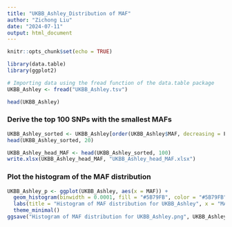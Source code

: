 ```yaml
---
title: "UKBB_Ashley_Distribution of MAF"
author: "Zichong Liu"
date: "2024-07-11"
output: html_document
---
```


```r
knitr::opts_chunk$set(echo = TRUE)
```

```r
library(data.table)
library(ggplot2)
```

```r
# Importing data using the fread function of the data.table package
UKBB_Ashley <- fread("UKBB_Ashley.tsv")
```

```r
head(UKBB_Ashley)
```

### Derive the top 100 SNPs with the smallest MAFs

```r
UKBB_Ashley_sorted <- UKBB_Ashley[order(UKBB_Ashley$MAF, decreasing = F), ]
head(UKBB_Ashley_sorted, 20)
```

```r
UKBB_Ashley_head_MAF <- head(UKBB_Ashley_sorted, 100)
write.xlsx(UKBB_Ashley_head_MAF, "UKBB_Ashley_head_MAF.xlsx")
```

### Plot the histogram of the MAF distribution

```r
UKBB_Ashley_p <- ggplot(UKBB_Ashley, aes(x = MAF)) +
  geom_histogram(binwidth = 0.0001, fill = "#5B79FB", color = "#5B79FB", alpha = 1.0) +
  labs(title = "Histogram of MAF distribution for UKBB_Ashley", x = "MAF", y = "Frequency of MAF") +
  theme_minimal()
ggsave("Histogram of MAF distribution for UKBB_Ashley.png", UKBB_Ashley_p, width = 10, height = 8)
```
